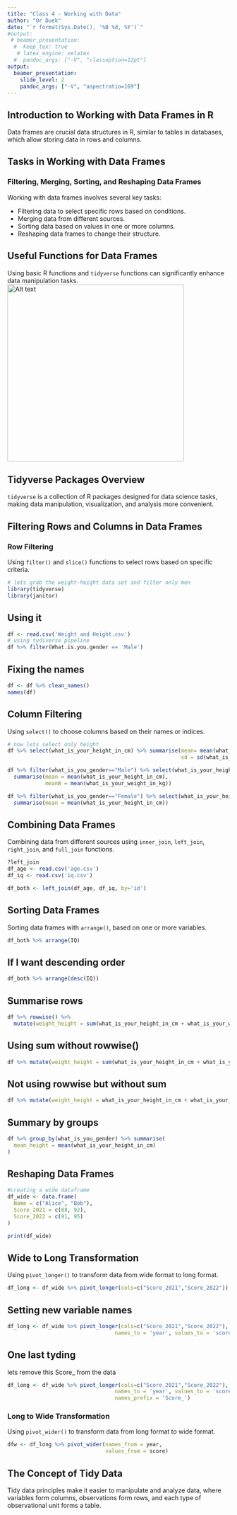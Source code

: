 ```yaml
---
title: "Class 4 - Working with Data"
author: "Or Duek"
date: "`r format(Sys.Date(), '%B %d, %Y')`"
#output:
 # beamer_presentation:
  #  keep_tex: trueֹ
   # latex_engine: xelatex
  #  pandoc_args: ["-V", "classoption=12pt"]
output:
  beamer_presentation:
    slide_level: 2
    pandoc_args: ["-V", "aspectratio=169"]
---
```


## Introduction to Working with Data Frames in R

Data frames are crucial data structures in R, similar to tables in databases, which allow storing data in rows and columns.

## Tasks in Working with Data Frames

### Filtering, Merging, Sorting, and Reshaping Data Frames

Working with data frames involves several key tasks:

-   Filtering data to select specific rows based on conditions.
-   Merging data from different sources.
-   Sorting data based on values in one or more columns.
-   Reshaping data frames to change their structure.

## Useful Functions for Data Frames

Using basic R functions and `tidyverse` functions can significantly enhance data manipulation tasks. ![Alt text](tidyverse_image.png){width=400}

## Tidyverse Packages Overview

`tidyverse` is a collection of R packages designed for data science tasks, making data manipulation, visualization, and analysis more convenient.

## Filtering Rows and Columns in Data Frames

### Row Filtering

Using `filter()` and `slice()` functions to select rows based on specific criteria.

```r
# lets grab the weight-height data set and filter only men
library(tidyverse)
library(janitor)
```

## Using it

```r
df <- read.csv('Weight and Height.csv')
# using tydiverse pipeline
df %>% filter(What.is.you.gender == 'Male') 
```
## Fixing the names

```r
df <- df %>% clean_names()
names(df)
```


## Column Filtering
Using `select()` to choose columns based on their names or indices.

```r
# now lets select only height
df %>% select(what_is_your_height_in_cm) %>% summarise(mean= mean(what_is_your_height_in_cm),
                                                       sd = sd(what_is_your_height_in_cm))
```
```r
df %>% filter(what_is_you_gender=="Male") %>% select(what_is_your_height_in_cm, what_is_your_weight_in_kg) %>%
  summarise(mean = mean(what_is_your_height_in_cm), 
            meanW = mean(what_is_your_weight_in_kg))
```
```r
df %>% filter(what_is_you_gender=="Female") %>% select(what_is_your_height_in_cm) %>%
  summarise(mean = mean(what_is_your_height_in_cm))
```

## Combining Data Frames

Combining data from different sources using `inner_join`, `left_join`, `right_join`, and `full_join` functions.

```r
?left_join
df_age <- read.csv('age.csv')
df_iq <- read.csv('iq.csv')

df_both <- left_join(df_age, df_iq, by='id')
```


## Sorting Data Frames

Sorting data frames with `arrange()`, based on one or more variables.

```r
df_both %>% arrange(IQ)
```

## If I want descending order
```r
df_both %>% arrange(desc(IQ))
```
## Summarise rows
```r
df %>% rowwise() %>% 
  mutate(weight_height = sum(what_is_your_height_in_cm + what_is_your_weight_in_kg))
```
## Using sum without rowwise()

```r
df %>% mutate(weight_height = sum(what_is_your_height_in_cm + what_is_your_weight_in_kg))
```

## Not using rowwise but without sum

```r
df %>% mutate(weight_height = what_is_your_height_in_cm + what_is_your_weight_in_kg)
```


## Summary by groups
```r
df %>% group_by(what_is_you_gender) %>% summarise(
  mean_height = mean(what_is_your_height_in_cm)
)
```


## Reshaping Data Frames

```r
#creating a wide dataframe
df_wide <- data.frame(
  Name = c("Alice", "Bob"),
  Score_2021 = c(88, 92),
  Score_2022 = c(91, 95)
)

print(df_wide)
```

## Wide to Long Transformation
Using `pivot_longer()` to transform data from wide format to long format.

```r
df_long <- df_wide %>% pivot_longer(cols=c("Score_2021","Score_2022"))
```

## Setting new variable names
```r
df_long <- df_wide %>% pivot_longer(cols=c("Score_2021","Score_2022"),
                                  names_to = 'year', values_to = 'score')
```

## One last tyding
lets remove this Score_ from the data
```r
df_long <- df_wide %>% pivot_longer(cols=c("Score_2021","Score_2022"),
                                  names_to = 'year', values_to = 'score',
                                  names_prefix = 'Score_')
```

### Long to Wide Transformation
Using `pivot_wider()` to transform data from long format to wide format.
```r
dfw <- df_long %>% pivot_wider(names_from = year, 
                               values_from = score)
```


## The Concept of Tidy Data

Tidy data principles make it easier to manipulate and analyze data, where variables form columns, observations form rows, and each type of observational unit forms a table.
